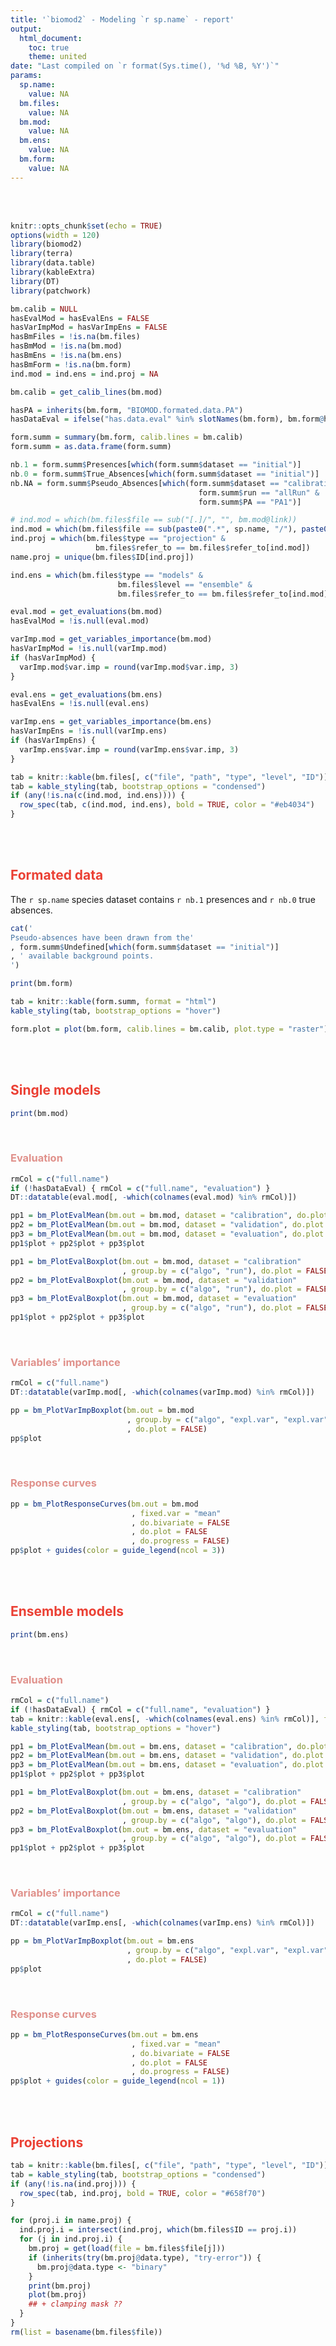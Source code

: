 ```yaml
---
title: '`biomod2` - Modeling `r sp.name` - report'
output:
  html_document:
    toc: true
    theme: united
date: "Last compiled on `r format(Sys.time(), '%d %B, %Y')`"
params:
  sp.name: 
    value: NA
  bm.files:
    value: NA
  bm.mod:
    value: NA
  bm.ens:
    value: NA
  bm.form:
    value: NA
---
```


</br></br>




<link rel="stylesheet" href="//use.fontawesome.com/releases/v6.7.2/css/all.css">

```r
knitr::opts_chunk$set(echo = TRUE)
options(width = 120)
library(biomod2)
library(terra)
library(data.table)
library(kableExtra)
library(DT)
library(patchwork)
```


```r
bm.calib = NULL
hasEvalMod = hasEvalEns = FALSE
hasVarImpMod = hasVarImpEns = FALSE
hasBmFiles = !is.na(bm.files)
hasBmMod = !is.na(bm.mod)
hasBmEns = !is.na(bm.ens)
hasBmForm = !is.na(bm.form)
ind.mod = ind.ens = ind.proj = NA
```

```r
bm.calib = get_calib_lines(bm.mod)
```

```r
hasPA = inherits(bm.form, "BIOMOD.formated.data.PA")
hasDataEval = ifelse("has.data.eval" %in% slotNames(bm.form), bm.form@has.data.eval, FALSE)

form.summ = summary(bm.form, calib.lines = bm.calib)
form.summ = as.data.frame(form.summ)

nb.1 = form.summ$Presences[which(form.summ$dataset == "initial")]
nb.0 = form.summ$True_Absences[which(form.summ$dataset == "initial")]
nb.NA = form.summ$Pseudo_Absences[which(form.summ$dataset == "calibration" &
                                          form.summ$run == "allRun" &
                                          form.summ$PA == "PA1")]
```

```r
# ind.mod = which(bm.files$file == sub("[.]/", "", bm.mod@link))
ind.mod = which(bm.files$file == sub(paste0(".*", sp.name, "/"), paste0(sp.name, "/"), bm.mod@link))
ind.proj = which(bm.files$type == "projection" &
                   bm.files$refer_to == bm.files$refer_to[ind.mod])
name.proj = unique(bm.files$ID[ind.proj])

ind.ens = which(bm.files$type == "models" &
                        bm.files$level == "ensemble" &
                        bm.files$refer_to == bm.files$refer_to[ind.mod])
```

```r
eval.mod = get_evaluations(bm.mod)
hasEvalMod = !is.null(eval.mod)

varImp.mod = get_variables_importance(bm.mod)
hasVarImpMod = !is.null(varImp.mod)
if (hasVarImpMod) {
  varImp.mod$var.imp = round(varImp.mod$var.imp, 3)
}
```

```r
eval.ens = get_evaluations(bm.ens)
hasEvalEns = !is.null(eval.ens)

varImp.ens = get_variables_importance(bm.ens)
hasVarImpEns = !is.null(varImp.ens)
if (hasVarImpEns) {
  varImp.ens$var.imp = round(varImp.ens$var.imp, 3)
}
```





<!-- ___________________________________________________________________________________________________ -->

<!-- ## <font style="color:#eb4034;"><i class="fa-solid fa-folder-tree"></i> FILES & FOLDERS</font> -->
<!-- ___________________________________________________________________________________________________ -->


```r
tab = knitr::kable(bm.files[, c("file", "path", "type", "level", "ID")], format = "html")
tab = kable_styling(tab, bootstrap_options = "condensed")
if (any(!is.na(c(ind.mod, ind.ens)))) {
  row_spec(tab, c(ind.mod, ind.ens), bold = TRUE, color = "#eb4034")
}
```

</br></br>


## <font style="color:#eb4034;"><i class="fa-solid fa-list-check"></i> Formated data</font>

The `r sp.name` species dataset contains `r nb.1` presences and `r nb.0` true absences. 

```r
cat('
Pseudo-absences have been drawn from the'
, form.summ$Undefined[which(form.summ$dataset == "initial")]
, ' available background points.
')
```

```r
print(bm.form)
```

```r
tab = knitr::kable(form.summ, format = "html")
kable_styling(tab, bootstrap_options = "hover")
```

```r
form.plot = plot(bm.form, calib.lines = bm.calib, plot.type = "raster")
```

</br></br>



## <font style="color:#eb4034;"><i class="fa-solid fa-virus"></i> Single models</font>

```r
print(bm.mod)
```

</br>

### <font style="color:#e0918b;">Evaluation</font>

```r
rmCol = c("full.name")
if (!hasDataEval) { rmCol = c("full.name", "evaluation") }
DT::datatable(eval.mod[, -which(colnames(eval.mod) %in% rmCol)])
```

```r
pp1 = bm_PlotEvalMean(bm.out = bm.mod, dataset = "calibration", do.plot = FALSE)
pp2 = bm_PlotEvalMean(bm.out = bm.mod, dataset = "validation", do.plot = FALSE)
pp3 = bm_PlotEvalMean(bm.out = bm.mod, dataset = "evaluation", do.plot = FALSE)
pp1$plot + pp2$plot + pp3$plot

pp1 = bm_PlotEvalBoxplot(bm.out = bm.mod, dataset = "calibration"
                         , group.by = c("algo", "run"), do.plot = FALSE)
pp2 = bm_PlotEvalBoxplot(bm.out = bm.mod, dataset = "validation"
                         , group.by = c("algo", "run"), do.plot = FALSE)
pp3 = bm_PlotEvalBoxplot(bm.out = bm.mod, dataset = "evaluation"
                         , group.by = c("algo", "run"), do.plot = FALSE)
pp1$plot + pp2$plot + pp3$plot
```
</br>

### <font style="color:#e0918b;">Variables' importance</font>

```r
rmCol = c("full.name")
DT::datatable(varImp.mod[, -which(colnames(varImp.mod) %in% rmCol)])
```

```r
pp = bm_PlotVarImpBoxplot(bm.out = bm.mod
                          , group.by = c("algo", "expl.var", "expl.var")
                          , do.plot = FALSE)
pp$plot
```

</br>

### <font style="color:#e0918b;">Response curves</font>

```r
pp = bm_PlotResponseCurves(bm.out = bm.mod
                           , fixed.var = "mean"
                           , do.bivariate = FALSE
                           , do.plot = FALSE
                           , do.progress = FALSE)
pp$plot + guides(color = guide_legend(ncol = 3))
```


</br></br>



## <font style="color:#eb4034;"><i class="fa-solid fa-viruses"></i> Ensemble models</font>

```r
print(bm.ens)
```
</br>

### <font style="color:#e0918b;">Evaluation</font>

```r
rmCol = c("full.name")
if (!hasDataEval) { rmCol = c("full.name", "evaluation") }
tab = knitr::kable(eval.ens[, -which(colnames(eval.ens) %in% rmCol)], format = "html")
kable_styling(tab, bootstrap_options = "hover")
```

```r
pp1 = bm_PlotEvalMean(bm.out = bm.ens, dataset = "calibration", do.plot = FALSE)
pp2 = bm_PlotEvalMean(bm.out = bm.ens, dataset = "validation", do.plot = FALSE)
pp3 = bm_PlotEvalMean(bm.out = bm.ens, dataset = "evaluation", do.plot = FALSE)
pp1$plot + pp2$plot + pp3$plot

pp1 = bm_PlotEvalBoxplot(bm.out = bm.ens, dataset = "calibration"
                         , group.by = c("algo", "algo"), do.plot = FALSE)
pp2 = bm_PlotEvalBoxplot(bm.out = bm.ens, dataset = "validation"
                         , group.by = c("algo", "algo"), do.plot = FALSE)
pp3 = bm_PlotEvalBoxplot(bm.out = bm.ens, dataset = "evaluation"
                         , group.by = c("algo", "algo"), do.plot = FALSE)
pp1$plot + pp2$plot + pp3$plot
```
</br>

### <font style="color:#e0918b;">Variables' importance</font>

```r
rmCol = c("full.name")
DT::datatable(varImp.ens[, -which(colnames(varImp.ens) %in% rmCol)])
```

```r
pp = bm_PlotVarImpBoxplot(bm.out = bm.ens
                          , group.by = c("algo", "expl.var", "expl.var")
                          , do.plot = FALSE)
pp$plot
```

</br>

### <font style="color:#e0918b;">Response curves</font>

```r
pp = bm_PlotResponseCurves(bm.out = bm.ens
                           , fixed.var = "mean"
                           , do.bivariate = FALSE
                           , do.plot = FALSE
                           , do.progress = FALSE)
pp$plot + guides(color = guide_legend(ncol = 1))
```

</br></br>



## <font style="color:#eb4034;"><i class="fa-solid fa-earth-europe"></i> Projections</font>

```r
tab = knitr::kable(bm.files[, c("file", "path", "type", "level", "ID")], format = "html")
tab = kable_styling(tab, bootstrap_options = "condensed")
if (any(!is.na(ind.proj))) {
  row_spec(tab, ind.proj, bold = TRUE, color = "#658f70")
}
```

```r
for (proj.i in name.proj) {
  ind.proj.i = intersect(ind.proj, which(bm.files$ID == proj.i))
  for (j in ind.proj.i) {
    bm.proj = get(load(file = bm.files$file[j]))
    if (inherits(try(bm.proj@data.type), "try-error")) {
      bm.proj@data.type <- "binary"
    }
    print(bm.proj)
    plot(bm.proj)
    ## + clamping mask ??
  }
}
rm(list = basename(bm.files$file))
```

</br></br>

